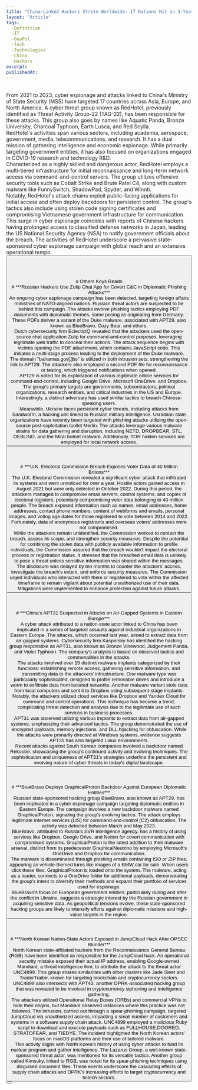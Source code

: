 ```yaml
---
title: "China-Linked Hackers Strike Worldwide: 17 Nations Hit in 3-Year Cyber Campaign"
layout: "Article"
tags: 
  -Definition
  -IT
  -GeoPol
  -Tech
  -Technologies
  -China 
  -Hackers 
excerpt:
publishedAt:
---
```

<br/>
From 2021 to 2023, cyber espionage and attacks linked to China's Ministry of State Security (MSS) have targeted 17 countries across Asia, Europe, and North America. A cyber threat group known as RedHotel, previously identified as Threat Activity Group-22 (TAG-22), has been responsible for these attacks. This group also goes by names like Aquatic Panda, Bronze University, Charcoal Typhoon, Earth Lusca, and Red Scylla.
<br/>
RedHotel's activities span various sectors, including academia, aerospace, government, media, telecommunications, and research. It has a dual mission of gathering intelligence and economic espionage. While primarily targeting government entities, it has also focused on organizations engaged in COVID-19 research and technology R&D.
<br/>
Characterized as a highly skilled and dangerous actor, RedHotel employs a multi-tiered infrastructure for initial reconnaissance and long-term network access via command-and-control servers. The group utilizes offensive security tools such as Cobalt Strike and Brute Ratel C4, along with custom malware like FunnySwitch, ShadowPad, Spyder, and Winnti.
<br/>
Notably, RedHotel's attack chains exploit public-facing applications for initial access and often deploy backdoors for persistent control. The group's tactics also include using stolen code signing certificates and compromising Vietnamese government infrastructure for communication.
<br/>
This surge in cyber espionage coincides with reports of Chinese hackers having prolonged access to classified defense networks in Japan, leading the US National Security Agency (NSA) to notify government officials about the breach. The activities of RedHotel underscore a pervasive state-sponsored cyber espionage campaign with global reach and an extensive operational tempo.
<br/>
<Button
  address="https://thehackernews.com/2023/08/china-linked-hackers-strike-worldwide.html"
  text="Source"
/>
<br/>
<br/>
<br/>
<br/>
# Others Keys Reads
<br/>
# ***Russian Hackers Use Zulip Chat App for Covert C&C in Diplomatic Phishing Attacks***
<br/>
<Image src="/germn.jpg" alt="" width={600} height={500} />
<br />
An ongoing cyber espionage campaign has been detected, targeting foreign affairs ministries of NATO-aligned nations. Russian threat actors are suspected to be behind this campaign. The attacks involve phishing tactics employing PDF documents with diplomatic themes, some posing as originating from Germany. These PDFs deliver a variant of the Duke malware, associated with APT29, also known as BlueBravo, Cozy Bear, and others.
<br/>
Dutch cybersecurity firm EclecticIQ revealed that the attackers used the open-source chat application Zulip for command-and-control purposes, leveraging legitimate web traffic to conceal their actions. The attack sequence begins with victims opening the PDF attachment, which contains JavaScript code. This initiates a multi-stage process leading to the deployment of the Duke malware.
<br/>
The domain "bahamas.gov[.]bs" is utilized in both intrusion sets, strengthening the link to APT29. The attackers also employed a second PDF file for reconnaissance or testing, which triggered notifications when opened.
<br/>
APT29 is noted for its exploitation of various legitimate online services for command-and-control, including Google Drive, Microsoft OneDrive, and Dropbox. The group's primary targets are governments, subcontractors, political organizations, research entities, and critical industries in the US and Europe. Interestingly, a distinct adversary has used similar tactics to breach Chinese-speaking users.
<br/>
Meanwhile, Ukraine faces persistent cyber threats, including attacks from Sandworm, a hacking unit linked to Russian military intelligence. Ukrainian state organizations have recently been targeted with phishing attacks utilizing the open-source post-exploitation toolkit Merlin. The attacks leverage various malware strains for data gathering and disruption, including NETD, DROPBEAR, STL, DEBLIND, and the Mirai botnet malware. Additionally, TOR hidden services are employed for local network access.
<br/>
<Button
  address="https://thehackernews.com/2023/08/russian-hackers-use-zulip-chat-app-for.html"
  text="Source"
/>
<br/>
<br/>
<br/>
# ***U.K. Electoral Commission Breach Exposes Voter Data of 40 Million Britons***
<br/>
<Image src="/voting.jpg" alt="" width={600} height={500} />
<br />
The U.K. Electoral Commission revealed a significant cyber attack that infiltrated its systems and went unnoticed for over a year. Hostile actors gained access in August 2021 but were only detected in October 2022. During this period, the attackers managed to compromise email servers, control systems, and copies of electoral registers, potentially compromising voter data belonging to 40 million people. The breach exposed information such as names, email addresses, home addresses, contact phone numbers, content of webforms and emails, personal images, and voting age dates for those registered to vote between 2014 and 2022. Fortunately, data of anonymous registrants and overseas voters' addresses were not compromised.
<br/>
While the attackers remain unidentified, the Commission worked to contain the breach, assess its scope, and strengthen security measures. Despite the potential for combining the stolen data with publicly available information to profile individuals, the Commission assured that the breach wouldn't impact the electoral process or registration status. It stressed that the breached email data is unlikely to pose a threat unless sensitive information was shared within the messages.
<br/>
The disclosure was delayed by ten months to counter the attackers' access, investigate the breach's extent, and enforce security measures. The Commission urged individuals who interacted with them or registered to vote within the affected timeframe to remain vigilant about potential unauthorized use of their data. Mitigations were implemented to enhance protection against future attacks.
<br/>
<Button
  address="https://thehackernews.com/2023/08/uk-electoral-commission-breach-exposes.html"
  text="Source"
/>
<br/>
<br/>
<br/>
# ***China's APT31 Suspected in Attacks on Air-Gapped Systems in Eastern Europe***
<br/>
<Image src="/airgap-malware.jpg" alt="" width={600} height={500} />
<br />
A cyber attack attributed to a nation-state actor linked to China has been implicated in a series of targeted assaults against industrial organizations in Eastern Europe. The attacks, which occurred last year, aimed to extract data from air-gapped systems. Cybersecurity firm Kaspersky has identified the hacking group responsible as APT31, also known as Bronze Vinewood, Judgement Panda, and Violet Typhoon. The company's analysis is based on observed tactics and commonalities in the attacks.
<br/>
The attacks involved over 15 distinct malware implants categorized by their functions: establishing remote access, gathering sensitive information, and transmitting data to the attackers' infrastructure. One malware type was particularly sophisticated, designed to profile removable drives and introduce a worm to exfiltrate data from isolated networks. Another malware variant stole data from local computers and sent it to Dropbox using subsequent-stage implants. 
<br/>
Notably, the attackers utilized cloud services like Dropbox and Yandex Cloud for command and control operations. This technique has become a trend, complicating threat detection and analysis due to the legitimate use of such services in business processes.
<br/>
APT31 was observed utilizing various implants to extract data from air-gapped systems, emphasizing their advanced tactics. The group demonstrated the use of encrypted payloads, memory injections, and DLL hijacking for obfuscation. While the attacks were primarily directed at Windows systems, evidence suggests APT31 has also targeted Linux environments.
<br/>
Recent attacks against South Korean companies involved a backdoor named Rekoobe, showcasing the group's continued activity and evolving techniques. The sophistication and uniqueness of APT31's strategies underline the persistent and evolving nature of cyber threats in today's digital landscape.
<br/>
<Button
  address="https://thehackernews.com/2023/08/chinas-apt31-suspected-in-attacks-on.html"
  text="Source"
/>
<br/>
<br/>
<br/>
# ***BlueBravo Deploys GraphicalProton Backdoor Against European Diplomatic Entities***
<br/>
<Image src="/russia.jpg" alt="" width={600} height={500} />
<br />
Russian state-sponsored hacking group BlueBravo, also known as APT29, has been implicated in a cyber espionage campaign targeting diplomatic entities in Eastern Europe. The campaign involves a new backdoor malware named GraphicalProton, signaling the group's evolving tactics. The attack employs legitimate internet services (LIS) for command-and-control (C2) obfuscation. The activity was detected between March and May 2023.
<br/>
BlueBravo, attributed to Russia's SVR intelligence agency, has a history of using services like Dropbox, Google Drive, and Notion for covert communication with compromised systems. GraphicalProton is the latest addition to their malware arsenal, distinct from its predecessor GraphicalNeutrino by employing Microsoft's OneDrive and Dropbox for communication.
<br/>
The malware is disseminated through phishing emails containing ISO or ZIP files, appearing as vehicle-themed lures like images of a BMW car for sale. When users click these files, GraphicalProton is loaded onto the system. The malware, acting as a loader, connects to a OneDrive folder for additional payloads, demonstrating the group's intent to diversify their methods and expand their portfolio of services used for espionage.
<br/>
BlueBravo's focus on European government entities, particularly during and after the conflict in Ukraine, suggests a strategic interest by the Russian government in acquiring sensitive data. As geopolitical tensions evolve, these state-sponsored hacking groups are likely to intensify efforts against diplomatic missions and high-value targets in the region.
<br/>
<Button
  address="https://thehackernews.com/2023/07/bluebravo-deploys-graphicalproton.html"
  text="Source"
/>
<br/>
<br/>
<br/>
# ***North Korean Nation-State Actors Exposed in JumpCloud Hack After OPSEC Blunder***
<br/>
North Korean state-affiliated hackers from the Reconnaissance General Bureau (RGB) have been identified as responsible for the JumpCloud hack. An operational security mistake exposed their actual IP address, enabling Google-owned Mandiant, a threat intelligence firm, to attribute the attack to the threat actor UNC4899. This group shares similarities with other clusters like Jade Sleet and TraderTraitor, known for targeting blockchain and cryptocurrency sectors. UNC4899 also intersects with APT43, another DPRK-associated hacking group that was revealed to be involved in cryptocurrency siphoning and intelligence gathering.
<br/>
The attackers utilized Operational Relay Boxes (ORBs) and commercial VPNs to hide their origins, but Mandiant observed instances where this practice was not followed. The intrusion, carried out through a spear-phishing campaign, targeted JumpCloud via unauthorized access, impacting a small number of customers and systems in a software supply chain attack. UNC4899 employed a malicious Ruby script to download and execute payloads such as FULLHOUSE.DOORED, STRATOFEAR, and TIEDYE. The incident highlighted the North Korean actors' focus on macOS platforms and their use of tailored malware.
<br/>
This activity aligns with North Korea's history of using cyber attacks to fund its nuclear program and gather intelligence. The Lazarus Group, a well-known state-sponsored threat actor, was mentioned for its versatile tactics. Another group called Kimsuky, linked to RGB, was noted for its spear-phishing techniques using disguised document files. These events underscore the cascading effects of supply chain attacks and DPRK's increasing efforts to target cryptocurrency and fintech sectors.
<br/>
<Button
  address="https://thehackernews.com/2023/07/north-korean-nation-state-actors.html"
  text="Source"
/>
